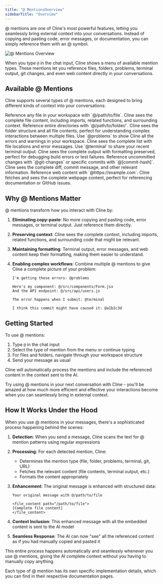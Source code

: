 ```yaml
---
title: "@ MentionsOverview"
sidebarTitle: "Overview"
---
```


@ mentions are one of Cline's most powerful features, letting you seamlessly bring external context into your conversations. Instead of copying and pasting code, error messages, or documentation, you can simply reference them with an @ symbol.

<Frame>
	<img src="https://storage.googleapis.com/cline_public_images/docs/assets/at-mentions.png" alt="@ Mentions Overview" />
</Frame>

When you type `@` in the chat input, Cline shows a menu of available mention types. These mentions let you reference files, folders, problems, terminal output, git changes, and even web content directly in your conversations.

## Available @ Mentions

Cline supports several types of @ mentions, each designed to bring different kinds of context into your conversations:

<Card title="File Mentions" icon="file" href="/features/at-mentions/file-mentions">
	Reference any file in your workspace with `@/path/to/file`. Cline sees the complete file content, including imports, related
	functions, and surrounding context.
</Card>

<Card title="Folder Mentions" icon="folder" href="/features/at-mentions/folder-mentions">
	Reference entire directories with `@/path/to/folder/`. Cline sees the folder structure and all file contents, perfect for
	understanding complex interactions between multiple files.
</Card>

<Card title="Problems Mention" icon="triangle-exclamation" href="/features/at-mentions/problem-mentions">
	Use `@problems` to show Cline all the errors and warnings in your workspace. Cline sees the complete list with file locations
	and error messages.
</Card>

<Card title="Terminal Mention" icon="terminal" href="/features/at-mentions/terminal-mentions">
	Use `@terminal` to share your recent terminal output. Cline sees the complete output with formatting preserved, perfect for
	debugging build errors or test failures.
</Card>

<Card title="Git Mentions" icon="code-branch" href="/features/at-mentions/git-mentions">
	Reference uncommitted changes with `@git-changes` or specific commits with `@[commit-hash]`. Cline sees the complete diff,
	commit message, and other relevant information.
</Card>

<Card title="URL Mentions" icon="globe" href="/features/at-mentions/url-mentions">
	Reference web content with `@https://example.com`. Cline fetches and sees the complete webpage content, perfect for
	referencing documentation or GitHub issues.
</Card>

## Why @ Mentions Matter

@ mentions transform how you interact with Cline by:

1. **Eliminating copy-paste**: No more copying and pasting code, error messages, or terminal output. Just reference them directly.

2. **Preserving context**: Cline sees the complete context, including imports, related functions, and surrounding code that might be relevant.

3. **Maintaining formatting**: Terminal output, error messages, and web content keep their formatting, making them easier to understand.

4. **Enabling complex workflows**: Combine multiple @ mentions to give Cline a complete picture of your problem:

    ```
    I'm getting these errors: @problems

    Here's my component: @/src/components/Form.jsx
    And the API endpoint: @/src/api/users.js

    The error happens when I submit: @terminal

    I think this commit might have caused it: @a1b2c3d
    ```

## Getting Started

To use @ mentions:

1. Type `@` in the chat input
2. Select the type of mention from the menu or continue typing
3. For files and folders, navigate through your workspace structure
4. Send your message as usual

Cline will automatically process the mentions and include the referenced content in the context sent to the AI.

Try using @ mentions in your next conversation with Cline - you'll be amazed at how much more efficient and effective your interactions become when you can seamlessly bring in external context.

## How It Works Under the Hood

When you use @ mentions in your messages, there's a sophisticated process happening behind the scenes:

1. **Detection**: When you send a message, Cline scans the text for @ mention patterns using regular expressions
2. **Processing**: For each detected mention, Cline:
    - Determines the mention type (file, folder, problems, terminal, git, URL)
    - Fetches the relevant content (file contents, terminal output, etc.)
    - Formats the content appropriately
3. **Enhancement**: The original message is enhanced with structured data:

    ```
    Your original message with @/path/to/file

    <file_content path="/path/to/file">
    [Complete file content]
    </file_content>
    ```

4. **Context Inclusion**: This enhanced message with all the embedded content is sent to the AI model
5. **Seamless Response**: The AI can now "see" all the referenced content as if you had manually copied and pasted it

This entire process happens automatically and seamlessly whenever you use @ mentions, giving the AI complete context without you having to manually copy anything.

Each type of @ mention has its own specific implementation details, which you can find in their respective documentation pages.
